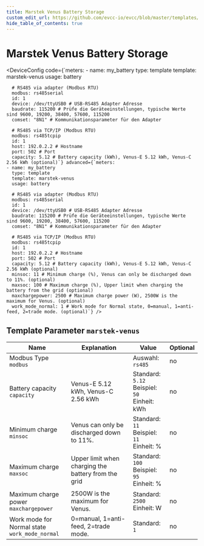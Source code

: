 ```yaml
---
title: Marstek Venus Battery Storage
custom_edit_url: https://github.com/evcc-io/evcc/blob/master/templates/definition/meter/marstek-venus.yaml
hide_table_of_contents: true
---
```



# Marstek Venus Battery Storage

<div className="device-detail-container">
  <div className="device-detail-content">
    <DeviceFeatures features="battery-control" />

<DeviceConfig code={`meters:
    - name: my_battery
      type: template
      template: marstek-venus
      usage: battery
      
      # RS485 via adapter (Modbus RTU)
      modbus: rs485serial
      id: 1
      device: /dev/ttyUSB0 # USB-RS485 Adapter Adresse
      baudrate: 115200 # Prüfe die Geräteeinstellungen, typische Werte sind 9600, 19200, 38400, 57600, 115200
      comset: "8N1" # Kommunikationsparameter für den Adapter
      
      # RS485 via TCP/IP (Modbus RTU)
      modbus: rs485tcpip
      id: 1
      host: 192.0.2.2 # Hostname
      port: 502 # Port
      capacity: 5.12 # Battery capacity (kWh), Venus-E 5.12 kWh, Venus-C 2.56 kWh (optional)`} advanced={`meters:
    - name: my_battery
      type: template
      template: marstek-venus
      usage: battery
      
      # RS485 via adapter (Modbus RTU)
      modbus: rs485serial
      id: 1
      device: /dev/ttyUSB0 # USB-RS485 Adapter Adresse
      baudrate: 115200 # Prüfe die Geräteeinstellungen, typische Werte sind 9600, 19200, 38400, 57600, 115200
      comset: "8N1" # Kommunikationsparameter für den Adapter
      
      # RS485 via TCP/IP (Modbus RTU)
      modbus: rs485tcpip
      id: 1
      host: 192.0.2.2 # Hostname
      port: 502 # Port
      capacity: 5.12 # Battery capacity (kWh), Venus-E 5.12 kWh, Venus-C 2.56 kWh (optional)
      minsoc: 11 # Minimum charge (%), Venus can only be discharged down to 11%. (optional)
      maxsoc: 100 # Maximum charge (%), Upper limit when charging the battery from the grid (optional)
      maxchargepower: 2500 # Maximum charge power (W), 2500W is the maximum for Venus. (optional)
      work_mode_normal: 1 # Work mode for Normal state, 0=manual, 1=anti-feed, 2=trade mode. (optional)`} />
  </div>
  <div className="device-detail-icon">
    <evcc-icon
      type="meter"
      name="marstek-venus-battery-storage"
      size="400px"
      alt="Marstek Venus Battery Storage"
      className="device-detail-icon-img"
    ></evcc-icon>
  </div>
</div>

## Template Parameter `marstek-venus`

| Name | Explanation | Value | Optional |
|-----------|-------------|-------|----------|
| Modbus Type<br/>`modbus` |  | Auswahl: `rs485` | no |
| Battery capacity<br/>`capacity` | Venus-E 5.12 kWh, Venus-C 2.56 kWh | Standard: `5.12`<br/>Beispiel: `50`<br/>Einheit: kWh | no |
| Minimum charge<br/>`minsoc` | Venus can only be discharged down to 11%. | Standard: `11`<br/>Beispiel: `11`<br/>Einheit: % | no |
| Maximum charge<br/>`maxsoc` | Upper limit when charging the battery from the grid | Standard: `100`<br/>Beispiel: `95`<br/>Einheit: % | no |
| Maximum charge power<br/>`maxchargepower` | 2500W is the maximum for Venus. | Standard: `2500`<br/>Einheit: W | no |
| Work mode for Normal state<br/>`work_mode_normal` | 0=manual, 1=anti-feed, 2=trade mode. | Standard: `1` | no |

